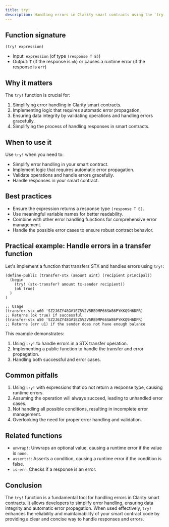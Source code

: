 ```yaml
---
title: try!
description: Handling errors in Clarity smart contracts using the `try!` function.
---
```


## Function signature

```clarity
(try! expression)
```

- Input: `expression` (of type `(response T E)`)
- Output: `T` (if the response is `ok`) or causes a runtime error (if the response is `err`)

## Why it matters

The `try!` function is crucial for:

1. Simplifying error handling in Clarity smart contracts.
2. Implementing logic that requires automatic error propagation.
3. Ensuring data integrity by validating operations and handling errors gracefully.
4. Simplifying the process of handling responses in smart contracts.

## When to use it

Use `try!` when you need to:

- Simplify error handling in your smart contract.
- Implement logic that requires automatic error propagation.
- Validate operations and handle errors gracefully.
- Handle responses in your smart contract.

## Best practices

- Ensure the expression returns a response type `(response T E)`.
- Use meaningful variable names for better readability.
- Combine with other error handling functions for comprehensive error management.
- Handle the possible error cases to ensure robust contract behavior.

## Practical example: Handle errors in a transfer function

Let's implement a function that transfers STX and handles errors using `try!`:

```clarity
(define-public (transfer-stx (amount uint) (recipient principal))
  (begin
    (try! (stx-transfer? amount tx-sender recipient))
    (ok true)
  )
)

;; Usage
(transfer-stx u60 'SZ2J6ZY48GV1EZ5V2V5RB9MP66SW86PYKKQ9H6DPR) 
;; Returns (ok true) if successful
(transfer-stx u50 'SZ2J6ZY48GV1EZ5V2V5RB9MP66SW86PYKKQ9H6DPR) 
;; Returns (err u1) if the sender does not have enough balance
```

This example demonstrates:
1. Using `try!` to handle errors in a STX transfer operation.
2. Implementing a public function to handle the transfer and error propagation.
3. Handling both successful and error cases.

## Common pitfalls

1. Using `try!` with expressions that do not return a response type, causing runtime errors.
2. Assuming the operation will always succeed, leading to unhandled error cases.
3. Not handling all possible conditions, resulting in incomplete error management.
4. Overlooking the need for proper error handling and validation.

## Related functions

- `unwrap!`: Unwraps an optional value, causing a runtime error if the value is `none`.
- `asserts!`: Asserts a condition, causing a runtime error if the condition is false.
- `is-err`: Checks if a response is an error.

## Conclusion

The `try!` function is a fundamental tool for handling errors in Clarity smart contracts. It allows developers to simplify error handling, ensuring data integrity and automatic error propagation. When used effectively, `try!` enhances the reliability and maintainability of your smart contract code by providing a clear and concise way to handle responses and errors.
